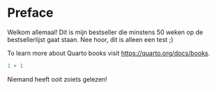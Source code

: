 # Preface {.unnumbered}

Welkom allemaal! Dit is mijn bestseller die minstens 50 weken op de bestsellerlijst gaat staan. Nee hoor, dit is alleen een test ;)

To learn more about Quarto books visit <https://quarto.org/docs/books>.

```r
1 + 1
```

Niemand heeft ooit zoiets gelezen!